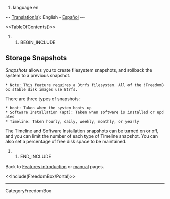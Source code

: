 #language en

~- [[DebianWiki/EditorGuide#translation|Translation(s)]]: English - [[es/FreedomBox/Manual/Snapshots|Español]] -~

<<TableOfContents()>>

## BEGIN_INCLUDE

== Storage Snapshots ==

''Snapshots'' allows you to create filesystem snapshots, and rollback the system to a previous snapshot.

 * Note: This feature requires a Btrfs filesystem. All of the !FreedomBox stable disk images use Btrfs.

{{attachment:snapshots_v2.png|Snapshots|width=800}}

There are three types of snapshots:
 * boot: Taken when the system boots up
 * Software Installation (apt): Taken when software is installed or updated
 * Timeline: Taken hourly, daily, weekly, monthly, or yearly

The Timeline and Software Installation snapshots can be turned on or off, and you can limit the number of each type of Timeline snapshot. You can also set a percentage of free disk space to be maintained.

## END_INCLUDE

Back to [[FreedomBox/Features|Features introduction]] or [[FreedomBox/Manual|manual]] pages.


<<Include(FreedomBox/Portal)>>

----
CategoryFreedomBox

